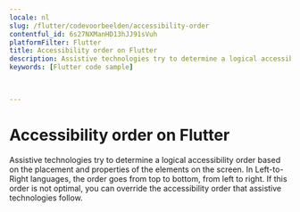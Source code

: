 ```yaml
---
locale: nl
slug: /flutter/codevoorbeelden/accessibility-order
contentful_id: 6s27NXManHD13hJJ91sVuh
platformFilter: Flutter
title: Accessibility order on Flutter
description: Assistive technologies try to determine a logical accessibility order based on the placement and properties of the elements on the screen.
keywords: [Flutter code sample]


	
---
```


# Accessibility order on Flutter

Assistive technologies try to determine a logical accessibility order based on the placement and properties of the elements on the screen. In Left-to-Right languages, the order goes from top to bottom, from left to right. If this order is not optimal, you can override the accessibility order that assistive technologies follow.

<CodeSample id="accessibility-order" locale="nl" platform="flutter"/>